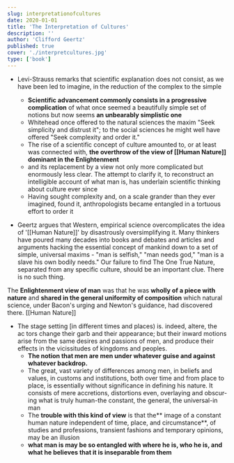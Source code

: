 ```yaml
---
slug: interpretationofcultures
date: 2020-01-01
title: 'The Interpretation of Cultures'
description: ''
author: 'Clifford Geertz'
published: true
cover: './interpretcultures.jpg'
type: ['book']
---
```


- Levi-Strauss remarks that scientific explanation does not consist, as we have been led to imag­ine, in the reduction of the complex to the simple
    - **Scientific advancement commonly consists in a progressive complication** of what once seemed a beautifully simple set of notions but now seems **an unbearably simplistic one**
    - Whitehead once offered to the natural sciences the maxim "Seek simplicity and distrust it"; to the social sciences he might well have offered "Seek complexity and order it."
    - The rise of a scientific concept of culture amounted to, or at least was connected with, **the overthrow of the view of [[Human Nature]] dominant in the Enlightenment**
    - and its replacement by a view not only more complicated but enormously less clear. The attempt to clarify it, to reconstruct an intelligible account of what man is, has underlain scientific thinking about culture ever since
    - Having sought complexity and, on a scale grander than they ever imag­ined, found it, anthropologists became entangled in a tortuous effort to order it

 - Geertz argues that Western, empirical science overcomplicates the idea of '[[Human Nature]]' by disastrously oversimplifying it. Many thinkers have poured many decades into books and debates and articles and arguments hacking the essential concept of mankind down to a set of simple, universal maxims - "man is selfish," "man needs god," "man is a slave his own bodily needs." Our failure to find The One True Nature, separated from any specific culture, should be an important clue. There is no such thing.  

The **Enlightenment view of man** was that he was **wholly of a piece with nature** and **shared in the general uniformity of composition** which natural science, under Bacon's urging and Newton's guidance, had discovered there. [[Human Nature]]

- The stage setting [in different times and places) is. indeed, altere, the ac­ tors change their garb and their appearance; but their inward motions arise from the same desires and passions of men, and produce their effects in the vicissitudes of kingdoms and peoples.
    - **The notion that men are men under whatever guise and against whatever backdrop.**
    - The great, vast variety of differences among men, in be­liefs and values, in customs and institutions, both over time and from place to place, is essentially without significance in defining his nature. It consists of mere accretions, distortions even, overlaying and obscur­ing what is truly human-the constant, the general, the universal-in man
    - The **trouble with this kind of view** is that the** image of a constant human nature inde­pendent of time, place, and circumstance**, of studies and professions, transient fashions and temporary opinions, may be an illusion
    - **what man is may be so entangled with where he is, who he is, and what he believes that it is inseparable from them**
